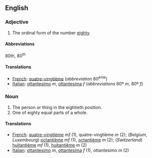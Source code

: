 ==English==

===Adjective===

# The ordinal form of the number [[eighty]].

====Abbreviations====
80th, 80<sup>th</sup>

====Translations====

*[[French]]: [[quatre-vingtième]] (''abbreviation'' 80<sup>ème</sup>)
*[[Italian]]: [[ottantesimo]] ''m'', [[ottantesima]] ''f'' (''abbreviations'' 80º ''m'', 80ª ''f'')

===Noun===

#The person or thing in the eightieth position.
#One of eighty equal parts of a whole.

====Translations====

*[[French]]: [[quatre-vingtième]]  ''mf'' (1), quatre-vingtième ''m'' (2);  (''Belgium'', ''Luxembourg'') [[octantième]] ''mf'' (1),  [[octantième]] ''m'' (2); (''Switzerland'') [[huitantième]] ''mf'' (1), [[huitantième]] ''m'' (2)
*[[Italian]]: [[ottantesimo]] ''m'', [[ottantesima]] ''f'' (1), ottantesimo ''m'' (2)